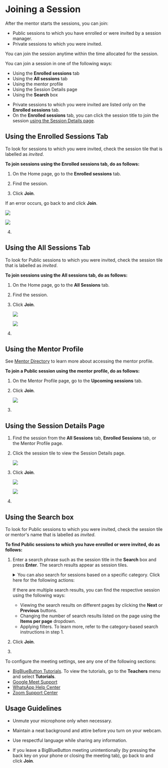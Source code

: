 
# Joining a Session

After the mentor starts the sessions, you can join:

* Public sessions to which you have enrolled or were invited by a session manager.
* Private sessions to which you were invited.

<Admonition type="note">
You can join the session anytime within the time allocated for the session.
</Admonition>

You can join a session in one of the following ways:

* Using the **Enrolled sessions** tab
* Using the **All sessions** tab
* Using the mentor profile
* Using the Session Details page
* Using the **Search** box

<Admonition type="note">
<ul>
<li>Private sessions to which you were invited are listed only on the <b>Enrolled sessions</b> tab.</li>
<li>On the <b>Enrolled sessions</b> tab, you can click the session title to join the session <a href="#using-the-session-details-page">using the Session Details page</a>.</li> 
</ul>
</Admonition>

## Using the Enrolled Sessions Tab

<Admonition type="tip">    
<p>To look for sessions to which you were invited, check the session tile that is labelled as <i>invited</i>.</p>
</Admonition>

**To join sessions using the Enrolled sessions tab, do as follows:**

1. On the Home page, go to the **Enrolled sessions** tab.

2. Find the session.

3. Click **Join**.
<p>
    <Admonition type="tip">    
    <p>If an error occurs, go back to <PartialExample mentored /> and click <b>Join</b>.</p>
    </Admonition>
</p>
   <Tabs>
   <TabItem value="enrolled session" label="Joining an Enrolled Session" default>
    <p>
        <img src={PortalJoinButton} />
    </p>
   </TabItem>
   <TabItem value="invited session" label="Joining an Invited Session">
   <p>
      <img src={InvitedSessionTileJoin} />
   </p>
   </TabItem>
   </Tabs>

4. <JoinStepPortal />

## Using the All Sessions Tab

<Admonition type="tip">    
<p>To look for Public sessions to which you were invited, check the session tile that is labelled as <i>invited</i>.</p>
</Admonition>

**To join sessions using the All sessions tab, do as follows:**
  
1. On the Home page, go to the **All Sessions** tab.

2. Find the session.

3. Click **Join**.
   <Tabs>
   <TabItem value="enrolled session" label="Joining an Enrolled Session" default>
    <p>
        <img src={PortalJoinButton} />
    </p>
   </TabItem>
   <TabItem value="invited session" label="Joining an Invited Session">
   <p>
      <img src={InvitedSessionTileJoin} />
   </p>
   </TabItem>
   </Tabs>

4. <JoinStepPortal />

## Using the Mentor Profile

<Admonition type="info">    
<p>See <a href="mentor-directory">Mentor Directory</a> to learn more about accessing the mentor profile.</p>
</Admonition>

**To join a Public session using the mentor profile, do as follows:**

1. On the Mentor Profile page, go to the **Upcoming sessions** tab.

2. Click **Join**.

    <p>
        <img src={PortalMentorProfileJoin} />
    </p>

3. <JoinStepPortal />

## Using the Session Details Page

1. Find the session from the **All Sessions** tab, **Enrolled Sessions** tab, or the Mentor Profile page.

2. Click the session tile to view the Session Details page.

    <p>
        <img src={PortalSessionTileJoin} />
    </p>

3. Click **Join**.

   <Tabs>
   <TabItem value="enrolled session" label="Joining an Enrolled Session" default>
    <p>
        <img src={PortalSessionDetailsJoin} />
    </p>
   </TabItem>
   <TabItem value="invited session" label="Joining an Invited Session">
   <p>
      <img src={InvitedSessionDetailsJoin} />
   </p>
   </TabItem>
   </Tabs>

4. <JoinStepPortal />

## Using the Search box

<Admonition type="tip">    
<p>To look for Public sessions to which you were invited, check the session tile or mentor's name that is labelled as <i>invited</i>.</p>
</Admonition>

**To find Public sessions to which you have enrolled or were invited, do as follows:**

1. Enter a search phrase such as the session title in the **Search** box and press **Enter**. The search results appear as session tiles. 
    
    <details>
    <summary>You can also search for sessions based on a specific category. Click here for the following actions:</summary>

    1. Specify the search category using the following methods:

        <table>
        <tr>
            <th>Category</th>
            <th>Actions</th>
        </tr>
        <tr>
            <td>Search Category</td>
            <td>Click the <b>Search</b> box and select a search category such as <b>Mentor name</b>.</td>
        </tr>
        <tr>
            <td>Filter</td>
            <td><ol><li>Click on <b>Filter</b>.</li><li>Select one or more filters and click <b>Apply</b>.</li><p><Admonition type="tip"><p>To clear filters, do one of the following actions:</p><ul><li>Clear the filter checkbox.</li><li>Click <b>Clear all</b> to clear all the applied filters.</li></ul></Admonition></p></ol></td>
        </tr>
        </table>
    
    2. Enter the search phrase. Based on the specified search category, the search results appear as session tiles.

        <p>
            <img src={PortalSearchSessions} />
        </p>

    </details>

    <Admonition type="tip">
    <p>If there are multiple search results, you can find the respective session using the following ways:</p>
    <ul>
    <li>Viewing the search results on different pages by clicking the <b>Next</b> or <b>Previous</b> buttons.</li>
    <li>Changing the number of search results listed on the page using the <b>Items per page</b> dropdown.</li>
    <li>Applying filters. To learn more, refer to the category-based search instructions in step 1.</li>
    </ul>
    </Admonition>

2. Click **Join**.

3. <JoinStepPortal />

<p>
   <Admonition type="info">    
   <p>To configure the meeting settings, see any one of the following sections:</p>
   <ul>
   <li><a href="https://bigbluebutton.org">BigBlueButton Tutorials</a>. To view the tutorials, go to the <b>Teachers</b> menu and select <b>Tutorials</b>.</li>
   <li><a href="https://support.google.com/">Google Meet Support</a></li>
   <li><a href="https://www.whatsapp.com/">WhatsApp Help Center</a></li>
   <li><a href="https://zoom.us/">Zoom Support Center</a></li>
   </ul>
   </Admonition>
</p>

## Usage Guidelines

- Unmute your microphone only when necessary.

- Maintain a neat background and attire before you turn on your webcam. 

- Use respectful language while sharing any information.

- If you leave a BigBlueButton meeting unintentionally (by pressing the back key on your phone or closing the meeting tab), go back to <PartialExample mentored /> and click <b>Join</b>.
